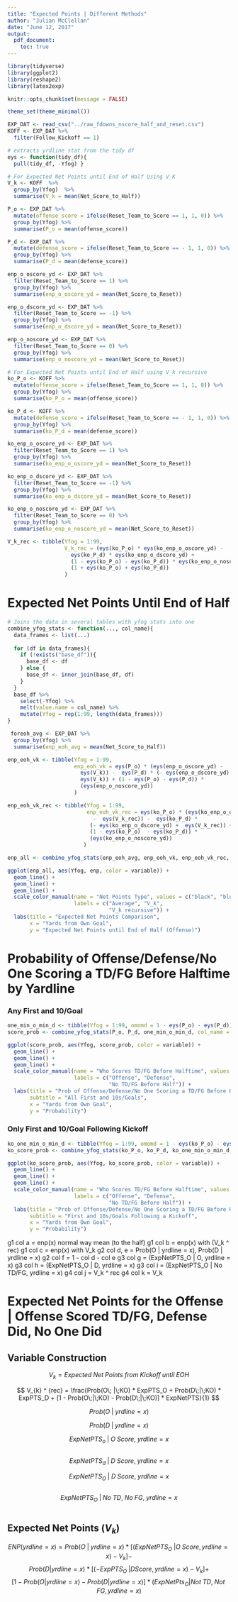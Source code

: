 ```yaml
---
title: "Expected Points | Different Methods"
author: "Julian McClellan"
date: "June 12, 2017"
output: 
  pdf_document:
    toc: true
---
```


```r
library(tidyverse)
library(ggplot2)
library(reshape2)
library(latex2exp)

knitr::opts_chunk$set(message = FALSE)

theme_set(theme_minimal())

EXP_DAT <- read_csv("../raw_fdowns_nscore_half_and_reset.csv")
KOFF <- EXP_DAT %>%
  filter(Follow_Kickoff == 1)
```

```r
# extracts yrdline stat from the tidy df
eys <- function(tidy_df){
  pull(tidy_df, -Yfog) }

# For Expected Net Points until End of Half Using V_K
V_k <- KOFF  %>%
  group_by(Yfog)  %>%
  summarise(V_k = mean(Net_Score_to_Half))

P_o <- EXP_DAT %>% 
  mutate(offense_score = ifelse(Reset_Team_to_Score == 1, 1, 0)) %>% 
  group_by(Yfog) %>%
  summarise(P_o = mean(offense_score))

P_d <- EXP_DAT %>% 
  mutate(defense_score = ifelse(Reset_Team_to_Score == - 1, 1, 0)) %>% 
  group_by(Yfog) %>%
  summarise(P_d = mean(defense_score))

enp_o_oscore_yd <- EXP_DAT %>%
  filter(Reset_Team_to_Score == 1) %>%
  group_by(Yfog) %>%
  summarise(enp_o_oscore_yd = mean(Net_Score_to_Reset))

enp_o_dscore_yd <- EXP_DAT %>%
  filter(Reset_Team_to_Score == -1) %>%
  group_by(Yfog) %>%
  summarise(enp_o_dscore_yd = mean(Net_Score_to_Reset))

enp_o_noscore_yd <- EXP_DAT %>%
  filter(Reset_Team_to_Score == 0) %>%
  group_by(Yfog) %>%
  summarise(enp_o_noscore_yd = mean(Net_Score_to_Reset))

# For Expected Net Points until End of Half using V_k recursive
ko_P_o <- KOFF %>%
  mutate(offense_score = ifelse(Reset_Team_to_Score == 1, 1, 0)) %>% 
  group_by(Yfog) %>%
  summarise(ko_P_o = mean(offense_score))

ko_P_d <- KOFF %>% 
  mutate(defense_score = ifelse(Reset_Team_to_Score == - 1, 1, 0)) %>% 
  group_by(Yfog) %>%
  summarise(ko_P_d = mean(defense_score))

ko_enp_o_oscore_yd <- EXP_DAT %>%
  filter(Reset_Team_to_Score == 1) %>%
  group_by(Yfog) %>%
  summarise(ko_enp_o_oscore_yd = mean(Net_Score_to_Reset))

ko_enp_o_dscore_yd <- EXP_DAT %>%
  filter(Reset_Team_to_Score == -1) %>%
  group_by(Yfog) %>%
  summarise(ko_enp_o_dscore_yd = mean(Net_Score_to_Reset))

ko_enp_o_noscore_yd <- EXP_DAT %>%
  filter(Reset_Team_to_Score == 0) %>%
  group_by(Yfog) %>%
  summarise(ko_enp_o_noscore_yd = mean(Net_Score_to_Reset))

V_k_rec <- tibble(Yfog = 1:99,
                  V_k_rec = (eys(ko_P_o) * eys(ko_enp_o_oscore_yd) -
                    eys(ko_P_d) * eys(ko_enp_o_dscore_yd) +
                    (1 - eys(ko_P_o) - eys(ko_P_d)) * eys(ko_enp_o_noscore_yd)) /
                    (1 + eys(ko_P_o) + eys(ko_P_d))
                  ) 
```

# Expected Net Points Until End of Half

```r
# Joins the data in several tables with yfog stats into one
combine_yfog_stats <- function(..., col_name){
  data_frames <- list(...)
  
  for (df in data_frames){
    if (!exists("base_df")){
      base_df <- df
    } else {
      base_df <- inner_join(base_df, df)
    }
  }
  base_df %>%
    select(-Yfog) %>%
    melt(value.name = col_name) %>%
    mutate(Yfog = rep(1:99, length(data_frames)))
}

 foreoh_avg <- EXP_DAT %>%
  group_by(Yfog) %>%
  summarise(enp_eoh_avg = mean(Net_Score_to_Half))

enp_eoh_vk <- tibble(Yfog = 1:99,
                     enp_eoh_vk = eys(P_o) * (eys(enp_o_oscore_yd) - 
                       eys(V_k)) -  eys(P_d) * (- eys(enp_o_dscore_yd) + 
                       eys(V_k)) + (1 - eys(P_o) - eys(P_d)) * 
                       (eys(enp_o_noscore_yd))
                     )

enp_eoh_vk_rec <- tibble(Yfog = 1:99,
                         enp_eoh_vk_rec = eys(ko_P_o) * (eys(ko_enp_o_oscore_yd) 
                           -  eys(V_k_rec)) -  eys(ko_P_d) * 
                          (- eys(ko_enp_o_dscore_yd) +  eys(V_k_rec)) + 
                          (1 - eys(ko_P_o)  - eys(ko_P_d)) *
                          (eys(ko_enp_o_noscore_yd))
                        )

enp_all <- combine_yfog_stats(enp_eoh_avg, enp_eoh_vk, enp_eoh_vk_rec, col_name = "enp")

ggplot(enp_all, aes(Yfog, enp, color = variable)) + 
  geom_line() + 
  geom_line() + 
  geom_line() + 
  scale_color_manual(name = "Net Points Type", values = c("black", "blue", "red"),
                     labels = c("Average", "V_k",
                                "V_k recursive")) + 
  labs(title = "Expected Net Points Comparison",
       x = "Yards from Own Goal",
       y = "Expected Net Points until End of Half (Offense)")
```


# Probability of Offense/Defense/No One Scoring a TD/FG Before Halftime by Yardline

### Any First and 10/Goal

```r
one_min_o_min_d <- tibble(Yfog = 1:99, omomd = 1 - eys(P_o) - eys(P_d))
score_prob <- combine_yfog_stats(P_o, P_d, one_min_o_min_d, col_name = "score_prob")

ggplot(score_prob, aes(Yfog, score_prob, color = variable)) + 
  geom_line() + 
  geom_line() + 
  geom_line() + 
  scale_color_manual(name = "Who Scores TD/FG Before Halftime", values = c("black", "blue", "red"),
                     labels = c("Offense", "Defense",
                                "No TD/FG Before Half")) + 
  labs(title = "Prob of Offense/Defense/No One Scoring a TD/FG Before Halftime by Yardline",
       subtitle = "All First and 10s/Goals",
       x = "Yards from Own Goal",
       y = "Probability")
```

### Only First and 10/Goal Following Kickoff

```r
ko_one_min_o_min_d <- tibble(Yfog = 1:99, omomd = 1 - eys(ko_P_o) - eys(ko_P_d))
ko_score_prob <- combine_yfog_stats(ko_P_o, ko_P_d, ko_one_min_o_min_d, col_name = "ko_score_prob")

ggplot(ko_score_prob, aes(Yfog, ko_score_prob, color = variable)) + 
  geom_line() + 
  geom_line() + 
  geom_line() + 
  scale_color_manual(name = "Who Scores TD/FG Before Halftime", values = c("black", "blue", "red"),
                     labels = c("Offense", "Defense",
                                "No TD/FG Before Half")) + 
  labs(title = "Prob of Offense/Defense/No One Scoring a TD/FG Before Halftime by Yardline",
       subtitle = "First and 10s/Goals Following a Kickoff",
       x = "Yards from Own Goal",
       y = "Probability")
```

g1 col a = enp(x) normal way mean (to the half)
g1 col b = enp(x) with (V_k ^ rec)
g1 col c = enp(x) with V_k
g2 col d, e = Prob(O | yrdline = x), Prob(D | yrdline = x)
g2 col f = 1 - col d - col e
g3 col g = (ExpNetPTS_O | O, yrdline = x)
g3 col h = (ExpNetPTS_O | D, yrdline = x)
g3 col i = (ExpNetPTS_O | No TD/FG, yrdline = x) 
g4 col j = V_k ^ rec
g4 col k = V_k

# Expected Net Points for the Offense | Offense Scored TD/FG, Defense Did, No One Did

## Variable Construction

$$V_k = Expected\; Net\; Points \; from \; Kickoff \; until\; EOH$$

$$
V_{k} ^ {rec} = \frac{Prob(O\; |\;KO) * ExpPTS_O + Prob(D\;|\;KO) * ExpPTS_D + 
[1 - Prob(O\;|\;KO) - Prob(D\;|\;KO)] * ExpNetPTS}{1}
$$

$$Prob(O\; |\; yrdline = x)$$


$$Prob(D\; |\; yrdline = x)$$


$$ExpNetPTS_o\; |\; O\; Score,\; yrdline = x$$

```r
```

$$ExpNetPTS_d\; |\; D\; Score,\; yrdline = x$$

$$ExpNetPTS_O\; |\; D\; Score,\; yrdline = x$$

```r

```

$$ExpNetPTS_O\; |\; No\; TD,\; No\; FG,\; yrdline = x$$

```r
```

## Expected Net Points ($V_k$)

$$
ENP(yrdline = x) = Prob(O\;|\; yrdline = x) * [(ExpNetPTS_O\; | O\;Score, yrdline = x) - V_k] -
$$
$$
 Prob(D | yrdline = x) * [(-ExpPTS_O\; | D Score, yrdline = x) - V_k] + 
$$
$$
[1 - Prob(O|yrdline = x) - Prob(D|yrdline=x)] * (ExpNetPts_O | Not\;TD,\;Not\;FG,yrdline = x)
$$

```r
```

